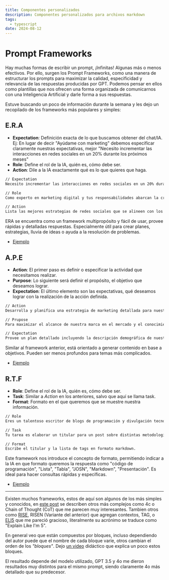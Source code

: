 ---
title: Componentes personalizados
description: Componentes personalizados para archivos markdown
tags:
  - typescript
date: 2024-08-12
---

# Prompt Frameworks

Hay muchas formas de escribir un prompt, ¡Infinitas! Algunas más o menos efectivos. Por ello, surgen los Prompt Frameworks, como una manera de estructurar los prompts para maximizar la calidad, especificidad y relevancia de las respuestas producidas por GPT. Podemos pensar en ellos como plantillas que nos ofrecen una forma organizada de comunicarnos con una Inteligencia Artificial y darle forma a sus respuestas.

Estuve buscando un poco de información durante la semana y les dejo un recopilado de los frameworks más populares y simples:

## E.R.A

- **Expectation**: Definición exacta de lo que buscamos obtener del chat/IA. Ej: En lugar de decir "Ayúdame con marketing" debemos especificar claramente nuestras expectativas, mejor "Necesito incrementar las interacciones en redes sociales en un 20% durante los próximos meses"
- **Role**: Define el rol de la IA, quién es, cómo debe ser.
- **Action**: Dile a la IA exactamente qué es lo que quieres que haga.

```txt
// Expectation
Necesito incrementar las interacciones en redes sociales en un 20% durante los próximos dos meses.

// Role
Como experto en marketing digital y tus responsabilidades abarcan la creación y ejecución de estrategias de marketing en redes sociales.

// Action
Lista las mejores estrategias de redes sociales que se alineen con los valores de mi marca personal y me permitan llegar a mi audiencia objetivo.
```

ERA se encuentra como un framework multipropósito y fácil de usar, provee rápidas y detalladas respuestas. Especialmente útil para crear planes, estrategias, lluvia de ideas o ayuda a la resolución de problemas.

- [Ejemplo](https://chatgpt.com/share/5b9bd9e3-5782-4a90-b7b5-72b466ae6232)

## A.P.E

- **Action**: El primer paso es definir o especificar la actividad que necesitamos realizar.
- **Purpose**: Lo siguiente será definir el propósito, el objetivo que deseamos lograr.
- **Expectation**: El último elemento son las expectativas, qué deseamos lograr con la realización de la acción definida.

```txt
// Action
Desarrolla y planifica una estrategia de marketing detallada para nuestro próximo lanzamiento de producto.

// Prupose
Para maximizar el alcance de nuestra marca en el mercado y el conocimiento de nuestra compañía.

// Expectation
Provee un plan detallado incluyendo la descripción demográfica de nuestro público objetivo, canales de marketing tradicionales y estrategias clave de mensajería.
```

Similar al framework anterior, está orientado a generar contenido en base a objetivos. Pueden ser menos profundos para temas más complicados.

- [Ejemplo](https://chatgpt.com/share/ed4f9b7b-65d1-409a-b0ff-1372cb10eb8c)

## R.T.F

- **Role**: Define el rol de la IA, quién es, cómo debe ser.
- **Task**: Similar a _Action_ en los anteriores, salvo que aquí se llama task.
- **Format**: Formato en el que queremos que se muestre nuestra información.

```txt
// Role
Eres un talentoso escritor de blogs de programación y divulgación tecnológica.

// Task
Tu tarea es elaborar un titular para un post sobre distintas metodologías de comunicación con una IA y listar los tags para calificar dicho post.

// Format
Escribe el titular y la lista de tags en formato markdown.
```

Este framework nos introduce el concepto de formato, permitiendo indicar a la IA en que formato queremos la respuesta como "código de programación", "Lista", "Tabla", "JOSN", "Markdown", "Presentación". Es ideal para hacer consultas rápidas y específicas.

- [Ejemplo](https://chatgpt.com/share/0a9901b2-3aa9-4df0-9941-0f4160926209)

---

Existen muchos frameworks, estos de aquí son algunos de los más simples y conocidos, en [este post](https://medium.com/@djanan/ai-prompt-frameworks-that-will-make-you-millions-0edaad338658) se describen otros más complejos como 4c o Chain of Thought (CoT) que me parecen muy interesantes. Tambien otros como [RISE](https://beeazt.com/knowledge-base/prompt-frameworks/the-rise-framework/), RISEN (Variante del anterior) que agregan contextos, TAG, o [ELI5](https://beeazt.com/knowledge-base/prompt-frameworks/the-explain-like-i-am-five-eli5-framework/) que me pareció gracioso, literalmente su acrónimo se traduce como "Explain Like I'm 5".

En general veo que están compuestos por bloques, incluso dependiendo del autor puede que el nombre de cada bloque varíe, otros cambian el orden de los _"bloques"_. Dejo [un video](https://www.youtube.com/watch?v=jC4v5AS4RIM&t=40s) didáctico que explica un poco estos bloques.

El resultado depende del modelo utilizado, GPT 3.5 y 4o me dieron resultados muy distintos para el mismo prompt, siendo claramente 4o más detallado que su predecesor.
